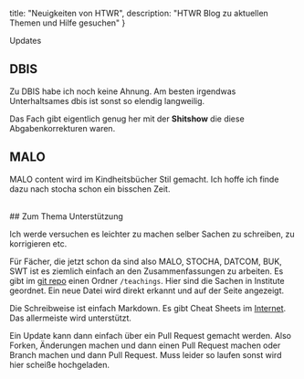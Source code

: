 
  title: "Neuigkeiten von HTWR",
  description: "HTWR Blog zu aktuellen Themen und Hilfe gesuchen" 
}

<Main institute="htwr">

<HeadLine>Updates</HeadLine>

<div className="markdown">

## DBIS

Zu DBIS habe ich noch keine Ahnung. Am besten irgendwas Unterhaltsames dbis ist sonst so elendig langweilig.

Das Fach gibt eigentlich genug her mit der **Shitshow** die diese Abgabenkorrekturen waren.

## MALO

MALO content wird im Kindheitsbücher Stil gemacht. Ich hoffe ich finde dazu nach stocha schon ein bisschen Zeit.

<br />
## Zum Thema Unterstützung

Ich werde versuchen es leichter zu machen selber Sachen zu schreiben, zu korrigieren etc.

Für Fächer, die jetzt schon da sind also MALO, STOCHA, DATCOM, BUK, SWT ist es ziemlich einfach an den Zusammenfassungen zu arbeiten.
Es gibt im [git repo](https://github.com/jonsch318/htwr-aachen.de) einen Ordner `/teachings`. Hier sind die Sachen in Institute geordnet.
Ein neue Datei wird direkt erkannt und auf der Seite angezeigt.

Die Schreibweise ist einfach Markdown. Es gibt Cheat Sheets im [Internet](https://www.markdownguide.org/cheat-sheet/).
Das allermeiste wird unterstützt.

Ein Update kann dann einfach über ein Pull Request gemacht werden.
Also Forken, Änderungen machen und dann einen Pull Request machen oder Branch machen und dann Pull Request. Muss leider so laufen sonst wird hier scheiße hochgeladen.

</div>
</Main>
